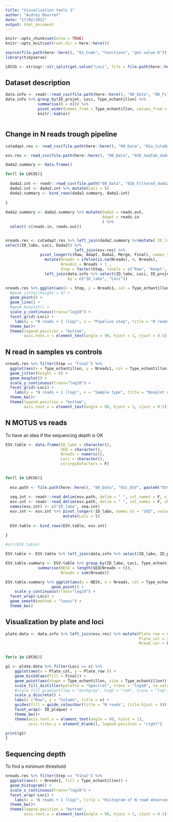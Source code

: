 ```yaml
---
title: "Visualization tools 1"
author: "Audrey Bourret"
date: "17/02/2022"
output: html_document
---
```


```r
knitr::opts_chunk$set(echo = TRUE)
knitr::opts_knit$set(root.dir = here::here())

source(file.path(here::here(), "01_Code", "Functions", "get.value.R"))
library(tidyverse)

LOCUS <- stringr::str_split(get.value("Loci", file = file.path(here::here(), "Options.txt")), pattern = ";")[[1]]

```
## Dataset description

```r
data.info <- readr::read_csv(file.path(here::here(), "00_Data", "00_FileInfos", "SeqInfo.csv") )
data.info %>% group_by(ID_projet, Loci, Type_echantillon) %>% 
              summarise(N = n()) %>% 
              pivot_wider(names_from = Type_echantillon, values_from = N) %>% 
              knitr::kable()



```

## Change in N reads trough pipeline

```r
cutadapt.res <- read_csv(file.path(here::here(), "00_Data", "02a_Cutadapt", "log", "Cutadapt_Stats.csv"))

esv.res <- read_csv(file.path(here::here(), "00_Data", "03b_SeqTab_dada2", "ESVtab_Stats.csv"))

dada2.summary <- data.frame()

for(l in LOCUS){
  
  dada2.int <- readr::read_csv(file.path("00_Data", "02b_Filtered_dada2", "log", paste0(l, "_dada2_summary.csv"))) 
  dada2.int <- dada2.int %>% mutate(Loci = l)
  dada2.summary <- bind_rows(dada2.summary, dada2.int)
  
}
         
dada2.summary <- dada2.summary %>% mutate(Dada2 = reads.out,
                                          Adapt = reads.in
                                          ) %>% 
  select(-c(reads.in, reads.out))


nreads.res <- cutadapt.res %>% left_join(dada2.summary %>%mutate( ID_labo = ID %>% str_remove(paste(paste0("_", LOCUS), collapse = "|"))) %>%
select(ID_labo, Loci, Dada2)) %>% 
                              left_join(esv.res) %>% 
               pivot_longer(c(Raw, Adapt, Dada2, Merge, Final), names_to = "Step", values_to = "Nreads") %>%
                 mutate(Nreads = ifelse(is.na(Nreads), 0, Nreads),
                        Nreads1 = Nreads + 1 ,
                        Step = factor(Step, levels = c("Raw", "Adapt", "Dada2", "Merge", "Final"))) %>% 
                 left_join(data.info %>% select(ID_labo, Loci, ID_projet, Type_echantillon), 
                           by = c("ID_labo", "Loci")) 

nreads.res %>% ggplot(aes(x = Step, y = Nreads1, col = Type_echantillon, group = ID_labo)) +
  #geom_jitter(height = 0) +
  geom_point() +
  geom_line() + 
  #geom_boxplot() +
  scale_y_continuous(trans="log10") +
  facet_grid(~Loci) +
    labs(y = "N reads + 1 (log)", x = "Pipeline step", title = "N reads throughout pipeline steps")+ 
  theme_bw()+
  theme(legend.position = "bottom",
        axis.text.x = element_text(angle = 90, hjust = 1, vjust = 0.5))
```

## N read in samples vs controls

```r
nreads.res %>% filter(Step == "Final") %>% 
  ggplot(aes(x = Type_echantillon, y = Nreads1, col = Type_echantillon)) +
  geom_jitter(height = 0) +
  geom_boxplot() +
  scale_y_continuous(trans="log10") +
  facet_grid(~Loci) +
    labs(y = "N reads + 1 (log)", x = "Sample type", title = "Boxplot of N reads in samples vs controls")+ 
  theme_bw()+
  theme(legend.position = "bottom",
        axis.text.x = element_text(angle = 90, hjust = 1, vjust = 0.5))

```
## N MOTUS vs reads

To have an idea if the sequencing depth is OK

```r

ESV.table <- data.frame(ID_labo = character(),
                        SEQ = character(),
                        Nreads = numeric(),
                        Loci = character(),
                        stringsAsFactors = F)

  
for(l in LOCUS){
  
  esv.path <- file.path(here::here(), "00_Data", "03c_ESV", paste0("ESV.", l, "_table.txt"))
  
  seq.int <- readr::read_delim(esv.path, delim = " ", col_names = F, n_max = 1) %>% as.vector()
  esv.int <- readr::read_delim(esv.path, delim = " ", col_names = F, skip = 1) 
  names(esv.int) <- c("ID_labo", seq.int)
  esv.int <- esv.int %>% pivot_longer(-ID_labo, names_to = "SEQ", values_to = "Nreads") %>% 
                         mutate(Loci = l)
  
  ESV.table <- bind_rows(ESV.table, esv.int)

}
  
#str(ESV.table)

ESV.table <- ESV.table %>% left_join(data.info %>% select(ID_labo, ID_projet, Loci, Type_echantillon))

ESV.table.summary <- ESV.table %>% group_by(ID_labo, Loci, Type_echantillon) %>% 
              summarise(NESV = length(SEQ[Nreads > 0]),
                        Nreads = sum(Nreads)) 

ESV.table.summary %>% ggplot(aes(y = NESV, x = Nreads, col = Type_echantillon)) +
                    geom_point() +
    scale_y_continuous(trans="log10") +
  facet_wrap(~Loci) +
  geom_smooth(method = "loess") +
  theme_bw()

```



## Visualization by plate and loci

```r

plate.data <- data.info %>% left_join(esv.res) %>% mutate(Plate_row = str_sub(ID_puit,1,1),
                                                          Plate_col = ID_puit %>% str_remove(Plate_row),
                                                          Nread.cor = Final + 1)


for(x in LOCUS){

g1 <- plate.data %>% filter(Loci == x) %>% 
    ggplot(aes(x = Plate_col, y = Plate_row )) + 
    geom_bin2d(aes(fill = Final)) +
    geom_point(aes(shape = Type_echantillon, size = Type_echantillon)) +
    scale_fill_distiller(palette = "Spectral", trans = "log10", na.value = "white") +
    #scale_fill_gradient(low = "darkgray", high = "red", trans = "log") +
    scale_y_discrete() +
    labs(x ="Row", y = "Column", title = x) +
    guides(fill = guide_colourbar(title = "N reads", title.hjust = 0)) + 
    facet_wrap(~ ID_plaque) +
    theme_bw()+
    theme(axis.text.x = element_text(angle = 90, hjust = 1),
          axis.ticks.y = element_blank(), legend.position = "right") 

print(g1)
}

```

## Sequencing depth

To find a minimum threshold

```r
nreads.res %>% filter(Step == "Final") %>% 
  ggplot(aes(x = Nreads1, fill = Type_echantillon)) +
  geom_histogram() +
  scale_x_continuous(trans="log10") +
  facet_wrap(~Loci) +
    labs(x = "N reads + 1 (log)", title = "Histogram of N read observed by sample")+ 
  theme_bw()+
  theme(legend.position = "bottom",
        axis.text.x = element_text(angle = 90, hjust = 1, vjust = 0.5))

```


